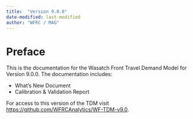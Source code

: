 ```yaml
---
title:  "Version 9.0.0"
date-modified: last-modified
author: "WFRC / MAG"
---
```


# Preface {.unnumbered}

This is the documentation for the Wasatch Front Travel Demand Model for Version 9.0.0. The documentation includes:

 - What's New Document
 - Calibration & Validation Report

For access to this version of the TDM visit <https://github.com/WFRCAnalytics/WF-TDM-v9.0>.